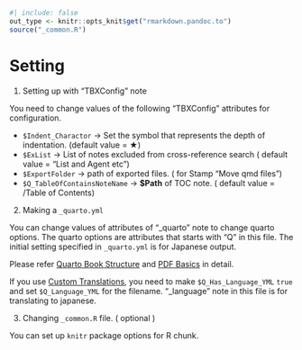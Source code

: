 ```r
#| include: false
out_type <- knitr::opts_knit$get("rmarkdown.pandoc.to")
source("_common.R")
```
# Setting {#sec-setting }

1. Setting up with "TBXConfig" note

You need to change values of the following "TBXConfig" attributes for configuration.

* `$Indent_Charactor` -> Set the symbol that represents the depth of indentation. (default value = ★)
* `$ExList` -> List of notes excluded from cross-reference search ( default value = "List and Agent etc")
* `$ExportFolder` -> path of exported files. ( for Stamp "Move qmd files")
* `$Q_TableOfContainsNoteName` -> **$Path** of TOC note. ( default value = /Table of Contents)

2. Making a `_quarto.yml`

You can change values of  attributes of  "_quarto" note to change quarto options. The quarto options are attributes that starts with "Q" in this file.
The initial setting specified in `_quarto.yml` is for Japanese output.

Please refer [Quarto Book Structure](https://quarto.org/docs/books/book-structure.html) and [PDF Basics](https://quarto.org/docs/output-formats/pdf-basics.html) in detail.

If you use [Custom Translations](https://quarto.org/docs/authoring/language.html#custom-translations), you need to make `$Q_Has_Language_YML` `true` and set `$Q_Language_YML` for the filename.
"_language" note in this file is for translating to japanese.

3. Changing `_common.R` file. ( optional )

You can set up `knitr` package options for R chunk.  
    


